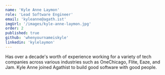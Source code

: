 ```yaml
---
name: 'Kyle Anne Laymon'
role: 'Lead Software Engineer'
email: 'kyleanne@agath.ist'
imgUrl: '/images/kyle-anne-laymon.jpg'
order: 2
published: true
github: 'whenyournameiskyle'
linkedin: 'kylelaymon'
---
```


Has over a decade's worth of experience working for a variety of tech companies across various industries such as OneChicago, Flite, Eaze, and Jam. Kyle Anne joined Agathist to build good software with good people.
